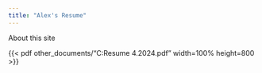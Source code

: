 ```yaml
---
title: "Alex's Resume"
---
```


About this site

{{< pdf other_documents/"C:\Users\acwis\Downloads\AW Resume 4.2024.pdf" width=100% height=800 >}}